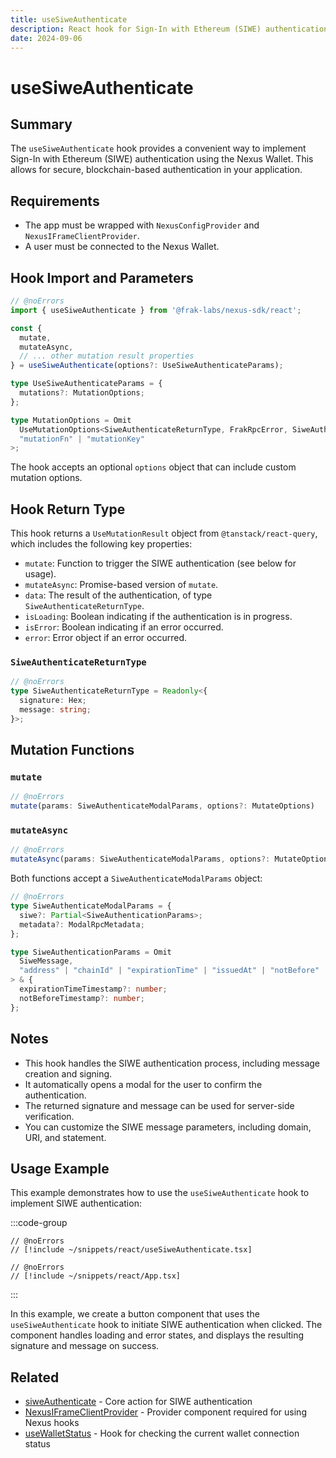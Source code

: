 ```yaml
---
title: useSiweAuthenticate
description: React hook for Sign-In with Ethereum (SIWE) authentication using the Nexus Wallet
date: 2024-09-06
---
```


# useSiweAuthenticate

## Summary
The `useSiweAuthenticate` hook provides a convenient way to implement Sign-In with Ethereum (SIWE) authentication using the Nexus Wallet. This allows for secure, blockchain-based authentication in your application.

## Requirements
- The app must be wrapped with `NexusConfigProvider` and `NexusIFrameClientProvider`.
- A user must be connected to the Nexus Wallet.

## Hook Import and Parameters

```ts twoslash
// @noErrors
import { useSiweAuthenticate } from '@frak-labs/nexus-sdk/react';

const {
  mutate,
  mutateAsync,
  // ... other mutation result properties
} = useSiweAuthenticate(options?: UseSiweAuthenticateParams);

type UseSiweAuthenticateParams = {
  mutations?: MutationOptions;
};

type MutationOptions = Omit
  UseMutationOptions<SiweAuthenticateReturnType, FrakRpcError, SiweAuthenticateModalParams>,
  "mutationFn" | "mutationKey"
>;
```

The hook accepts an optional `options` object that can include custom mutation options.

## Hook Return Type
This hook returns a `UseMutationResult` object from `@tanstack/react-query`, which includes the following key properties:

- `mutate`: Function to trigger the SIWE authentication (see below for usage).
- `mutateAsync`: Promise-based version of `mutate`.
- `data`: The result of the authentication, of type `SiweAuthenticateReturnType`.
- `isLoading`: Boolean indicating if the authentication is in progress.
- `isError`: Boolean indicating if an error occurred.
- `error`: Error object if an error occurred.

### `SiweAuthenticateReturnType`

```ts twoslash
// @noErrors
type SiweAuthenticateReturnType = Readonly<{
  signature: Hex;
  message: string;
}>;
```

## Mutation Functions

### `mutate`

```ts twoslash
// @noErrors
mutate(params: SiweAuthenticateModalParams, options?: MutateOptions)
```

### `mutateAsync`

```ts twoslash
// @noErrors
mutateAsync(params: SiweAuthenticateModalParams, options?: MutateOptions): Promise<SiweAuthenticateReturnType>
```

Both functions accept a `SiweAuthenticateModalParams` object:

```ts twoslash
// @noErrors
type SiweAuthenticateModalParams = {
  siwe?: Partial<SiweAuthenticationParams>;
  metadata?: ModalRpcMetadata;
};

type SiweAuthenticationParams = Omit
  SiweMessage,
  "address" | "chainId" | "expirationTime" | "issuedAt" | "notBefore"
> & {
  expirationTimeTimestamp?: number;
  notBeforeTimestamp?: number;
};
```

## Notes
- This hook handles the SIWE authentication process, including message creation and signing.
- It automatically opens a modal for the user to confirm the authentication.
- The returned signature and message can be used for server-side verification.
- You can customize the SIWE message parameters, including domain, URI, and statement.

## Usage Example

This example demonstrates how to use the `useSiweAuthenticate` hook to implement SIWE authentication:

:::code-group
```tsx twoslash [SiweAuthButton.tsx]
// @noErrors
// [!include ~/snippets/react/useSiweAuthenticate.tsx]
```
```tsx twoslash [App.tsx]
// @noErrors
// [!include ~/snippets/react/App.tsx]
```
:::

In this example, we create a button component that uses the `useSiweAuthenticate` hook to initiate SIWE authentication when clicked. The component handles loading and error states, and displays the resulting signature and message on success.

## Related
- [siweAuthenticate](/nexus-sdk/api/actions/siweAuthenticate) - Core action for SIWE authentication
- [NexusIFrameClientProvider](/nexus-sdk/api/react/NexusIFrameClientProvider) - Provider component required for using Nexus hooks
- [useWalletStatus](/nexus-sdk/api/react/useWalletStatus) - Hook for checking the current wallet connection status
